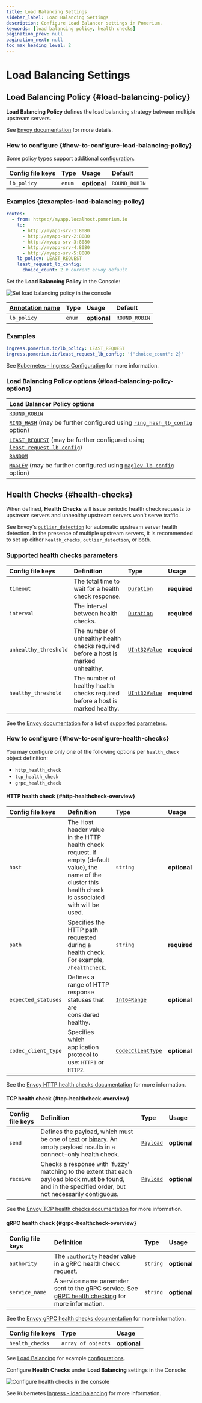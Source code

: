 ```yaml
---
title: Load Balancing Settings
sidebar_label: Load Balancing Settings
description: Configure Load Balancer settings in Pomerium.
keywords: [load balancing policy, health checks]
pagination_prev: null
pagination_next: null
toc_max_heading_level: 2
---
```



# Load Balancing Settings

## Load Balancing Policy {#load-balancing-policy}

**Load Balancing Policy** defines the load balancing strategy between multiple upstream servers.

See [Envoy documentation](https://www.envoyproxy.io/docs/envoy/latest/api-v3/config/cluster/v3/cluster.proto#envoy-v3-api-enum-config-cluster-v3-cluster-lbpolicy) for more details.

### How to configure {#how-to-configure-load-balancing-policy}

Some policy types support additional [configuration](/docs/reference/routes/load-balancing#load-balancing-policy-config).

<Tabs>
<TabItem value="Core" label="Core">

| **Config file keys** | **Type** | **Usage**    | **Default**   |
| :------------------- | :------- | :----------- | :------------ |
| `lb_policy`          | `enum`   | **optional** | `ROUND_ROBIN` |

### Examples {#examples-load-balancing-policy}

```yaml
routes:
  - from: https://myapp.localhost.pomerium.io
    to:
      - http://myapp-srv-1:8080
      - http://myapp-srv-2:8080
      - http://myapp-srv-3:8080
      - http://myapp-srv-4:8080
      - http://myapp-srv-5:8080
    lb_policy: LEAST_REQUEST
    least_request_lb_config:
      choice_count: 2 # current envoy default
```

</TabItem>
<TabItem value="Enterprise" label="Enterprise">

Set the **Load Balancing Policy** in the Console:

![Set load balancing policy in the console](../img/routes/load-balancing/load-balancing-config.gif)

</TabItem>
<TabItem value="Kubernetes" label="Kubernetes">

| **[Annotation name](/docs/deploy/k8s/ingress#set-ingress-annotations)** | **Type** | **Usage** | **Default** |
| :-- | :-- | :-- | :-- |
| `lb_policy` | `enum` | **optional** | `ROUND_ROBIN` |

### Examples

```yaml
ingress.pomerium.io/lb_policy: LEAST_REQUEST
ingress.pomerium.io/least_request_lb_config: '{"choice_count": 2}'
```

See [Kubernetes - Ingress Configuration](/docs/deploy/k8s/ingress) for more information.

</TabItem>
</Tabs>

### Load Balancing Policy options {#load-balancing-policy-options}

| **Load Balancer Policy options** |
| :-- |
| [`ROUND_ROBIN`](https://www.envoyproxy.io/docs/envoy/latest/intro/arch_overview/upstream/load_balancing/load_balancers#weighted-round-robin) |
| [`RING_HASH`](https://www.envoyproxy.io/docs/envoy/latest/intro/arch_overview/upstream/load_balancing/load_balancers#ring-hash) (may be further configured using [`ring_hash_lb_config`](https://www.envoyproxy.io/docs/envoy/latest/api-v3/config/cluster/v3/cluster.proto#config-cluster-v3-cluster-ringhashlbconfig) option) |
| [`LEAST_REQUEST`](https://www.envoyproxy.io/docs/envoy/latest/intro/arch_overview/upstream/load_balancing/load_balancers#weighted-least-request) (may be further configured using [`least_request_lb_config`](https://www.envoyproxy.io/docs/envoy/latest/api-v3/config/cluster/v3/cluster.proto#envoy-v3-api-msg-config-cluster-v3-cluster-leastrequestlbconfig)) |
| [`RANDOM`](https://www.envoyproxy.io/docs/envoy/latest/intro/arch_overview/upstream/load_balancing/load_balancers#random) |
| [`MAGLEV`](https://www.envoyproxy.io/docs/envoy/latest/intro/arch_overview/upstream/load_balancing/load_balancers#maglev) (may be further configured using [`maglev_lb_config`](https://www.envoyproxy.io/docs/envoy/latest/api-v3/config/cluster/v3/cluster.proto#envoy-v3-api-msg-config-cluster-v3-cluster-maglevlbconfig) option) |

## Health Checks {#health-checks}

When defined, **Health Checks** will issue periodic health check requests to upstream servers and unhealthy upstream servers won't serve traffic.

See Envoy's [`outlier_detection`](https://www.envoyproxy.io/docs/envoy/latest/intro/arch_overview/upstream/outlier) for automatic upstream server health detection. In the presence of multiple upstream servers, it is recommended to set up either `health_checks`, `outlier_detection`, or both.

### Supported health checks parameters

| **Config file keys** | **Definition** | **Type** | **Usage** |
| :-- | :-- | :-- | :-- |
| `timeout` | The total time to wait for a health check response. | [`Duration`](https://developers.google.com/protocol-buffers/docs/reference/google.protobuf#duration) | **required** |
| `interval` | The interval between health checks. | [`Duration`](https://developers.google.com/protocol-buffers/docs/reference/google.protobuf#duration) | **required** |
| `unhealthy_threshold` | The number of unhealthy health checks required before a host is marked unhealthy. | [`UInt32Value`](https://developers.google.com/protocol-buffers/docs/reference/google.protobuf#uint32value) | **required** |
| `healthy_threshold` | The number of healthy health checks required before a host is marked healthy. | [`UInt32Value`](https://developers.google.com/protocol-buffers/docs/reference/google.protobuf#uint32value) | **required** |

See the [Envoy documentation](https://www.envoyproxy.io/docs/envoy/latest/intro/arch_overview/upstream/health_checking) for a list of [supported parameters](https://www.envoyproxy.io/docs/envoy/latest/api-v3/config/core/v3/health_check.proto#envoy-v3-api-msg-config-core-v3-healthcheck).

### How to configure {#how-to-configure-health-checks}

You may configure only one of the following options per `health_check` object definition:

- `http_health_check`
- `tcp_health_check`
- `grpc_health_check`

#### HTTP health check {#http-healthcheck-overview}

| **Config file keys** | **Definition** | **Type** | **Usage** |
| :-- | :-- | :-- | :-- |
| `host` | The Host header value in the HTTP health check request. If empty (default value), the name of the cluster this health check is associated with will be used. | `string` | **optional** |
| `path` | Specifies the HTTP path requested during a health check. For example, `/healthcheck`. | `string` | **required** |
| `expected_statuses` | Defines a range of HTTP response statuses that are considered healthy. | [`Int64Range`](https://www.envoyproxy.io/docs/envoy/latest/api-v3/type/v3/range.proto#envoy-v3-api-msg-type-v3-int64range) | **optional** |
| `codec_client_type` | Specifies which application protocol to use: `HTTP1` or `HTTP2`. | [`CodecClientType`](https://www.envoyproxy.io/docs/envoy/latest/api-v3/type/v3/http.proto#envoy-v3-api-enum-type-v3-codecclienttype) | **optional** |

See the [Envoy HTTP health checks documentation](https://www.envoyproxy.io/docs/envoy/latest/api-v3/config/core/v3/health_check.proto#envoy-v3-api-msg-config-core-v3-healthcheck-httphealthcheck) for more information.

#### TCP health check {#tcp-healthcheck-overview}

| **Config file keys** | **Definition** | **Type** | **Usage** |
| :-- | :-- | :-- | :-- |
| `send` | Defines the payload, which must be one of [text](https://www.envoyproxy.io/docs/envoy/latest/api-v3/config/core/v3/health_check.proto#envoy-v3-api-field-config-core-v3-healthcheck-payload-text) or [binary](https://www.envoyproxy.io/docs/envoy/latest/api-v3/config/core/v3/health_check.proto#envoy-v3-api-field-config-core-v3-healthcheck-payload-binary). An empty payload results in a connect-only health check. | [`Payload`](https://www.envoyproxy.io/docs/envoy/latest/api-v3/config/core/v3/health_check.proto#envoy-v3-api-msg-config-core-v3-healthcheck-payload) | **optional** |
| `receive` | Checks a response with 'fuzzy' matching to the extent that each payload block must be found, and in the specified order, but not necessarily contiguous. | [`Payload`](https://www.envoyproxy.io/docs/envoy/latest/api-v3/config/core/v3/health_check.proto#envoy-v3-api-msg-config-core-v3-healthcheck-payload) | **optional** |

See the [Envoy TCP health checks documentation](https://www.envoyproxy.io/docs/envoy/latest/api-v3/config/core/v3/health_check.proto#config-core-v3-healthcheck-tcphealthcheck) for more information.

#### gRPC health check {#grpc-healthcheck-overview}

| **Config file keys** | **Definition** | **Type** | **Usage** |
| :-- | :-- | :-- | :-- |
| `authority` | The `:authority` header value in a gRPC health check request. | `string` | **optional** |
| `service_name` | A service name parameter sent to the gRPC service. See [gRPC health checking](https://github.com/grpc/grpc/blob/master/doc/health-checking.md) for more information. | `string` | **optional** |

See the [Envoy gRPC health checks documentation](https://www.envoyproxy.io/docs/envoy/latest/api-v3/config/core/v3/health_check.proto#config-core-v3-healthcheck-grpchealthcheck) for more information.

<Tabs>
<TabItem value="Core" label="Core">

| **Config file keys** | **Type**           | **Usage**    |
| :------------------- | :----------------- | :----------- |
| `health_checks`      | `array of objects` | **optional** |

See [Load Balancing](/docs/capabilities/load-balancing.md) for example [configurations](/docs/capabilities/load-balancing.md#active-health-checks).

</TabItem>
<TabItem value="Enterprise" label="Enterprise">

Configure **Health Checks** under **Load Balancing** settings in the Console:

![Configure health checks in the console](../img/routes/health-checks/health-checks.gif)

</TabItem>
<TabItem value="Kubernetes" label="Kubernetes">

See Kubernetes [Ingress - load balancing](/docs/deploy/k8s/ingress#load-balancing) for more information.

</TabItem>
</Tabs>
